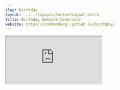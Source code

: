 ```yaml
---
slug: birthday
layout: ../../layouts/ContentLayout.astro
title: Birthday Website Generator!
website: https://commandergl.github.io/birthday/
---
```


<iframe src="https://commandergl.github.io/birthday/view?name=Dad" />

When I originally created *<ContentLink href={frontmatter.website}>Birthday Website Generator!</ContentLink>* it was for my Mom's birthday. When deciding the framework I decided to try out *[Vue](https://vuejs.org/)*. I slowly fell in love with *Vue* and all of it's features. The way *Vue* handled state was so much better than other frameworks like *[React](https://react.dev/)*. My love of *Vue* eventually led me to start a *[OpenYT](https://github.com/OpenSourceYT/OpenYT)* (an open-source YouTube Client.)

I plan to enhance this project by turning it in to a *Celebration Website Generator*. The *Celebration Website Generator* will have several holday theme options (like Christmas, Easter, Hallowean, or Valentines Day) and a custom option where users can design their own celebration theme with custom emojis, colors, and messages! I also plan to add a few more minor changes like adding support for pages without a name and share URLs for custom themes.